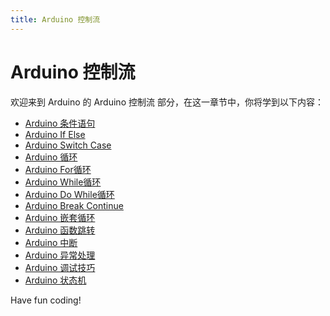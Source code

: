 ```yaml
---
title: Arduino 控制流
---
```


# Arduino 控制流

欢迎来到 Arduino 的 Arduino 控制流 部分，在这一章节中，你将学到以下内容：

- [Arduino 条件语句](./0-arduino-conditional-statement.mdx)
- [Arduino If Else](./1-arduino-if-else.mdx)
- [Arduino Switch Case](./2-arduino-switch-case.mdx)
- [Arduino 循环](./3-arduino-loop.mdx)
- [Arduino For循环](./4-arduino-for-loop.mdx)
- [Arduino While循环](./5-arduino-while-loop.mdx)
- [Arduino Do While循环](./6-arduino-do-while-loop.mdx)
- [Arduino Break Continue](./7-arduino-break-continue.mdx)
- [Arduino 嵌套循环](./8-arduino-nested-loop.mdx)
- [Arduino 函数跳转](./9-arduino-function-jump.mdx)
- [Arduino 中断](./10-arduino-interrupt.mdx)
- [Arduino 异常处理](./11-arduino-exception-handling.mdx)
- [Arduino 调试技巧](./12-arduino-debugging-tips.mdx)
- [Arduino 状态机](./13-arduino-state-machine.mdx)

Have fun coding!